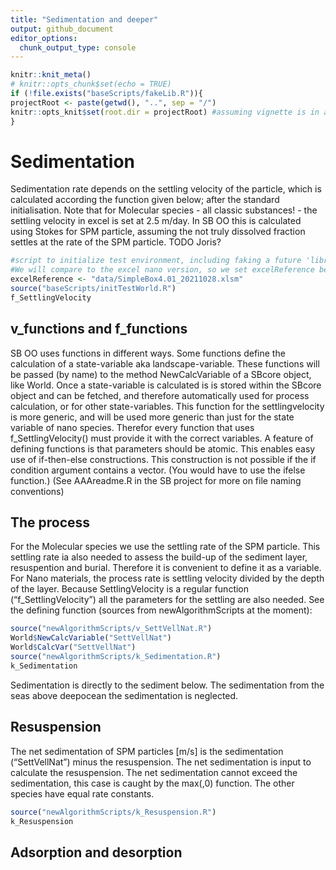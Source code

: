 ```yaml
---
title: "Sedimentation and deeper"
output: github_document
editor_options: 
  chunk_output_type: console
---
```


```r
knitr::knit_meta()
# knitr::opts_chunk$set(echo = TRUE)
if (!file.exists("baseScripts/fakeLib.R")){
projectRoot <- paste(getwd(), "..", sep = "/")
knitr::opts_knit$set(root.dir = projectRoot) #assuming vignette is in a direct subfolder of the project
}
```

# Sedimentation

Sedimentation rate depends on the settling velocity of the particle, which is calculated according the function given below; after the standard initialisation. Note that for Molecular species - all classic substances! - the settling velocity in excel is set at 2.5 m/day. In SB OO this is calculated using Stokes for SPM particle, assuming the not truly dissolved fraction settles at the rate of the SPM particle. TODO Joris?

```r
#script to initialize test environment, including faking a future 'library(sboo)'
#We will compare to the excel nano version, so we set excelReference before the initialisation
excelReference <- "data/SimpleBox4.01_20211028.xlsm"
source("baseScripts/initTestWorld.R")
f_SettlingVelocity
```
## v_functions and f_functions
SB OO uses functions in different ways. Some functions define the calculation of a state-variable aka landscape-variable. These functions will be passed (by name) to the method NewCalcVariable of a SBcore object, like World. Once a state-variable is calculated is is stored within the SBcore object and can be fetched, and therefore automatically used for process calculation, or for other state-variables. This function for the settlingvelocity is more generic, and will be used more generic than just for the state variable of nano species. Therefor every function that uses f_SettlingVelocity() must provide it with the correct variables.
A feature of defining functions is that parameters should be atomic. This enables easy use of if-then-else constructions. This construction is not possible if the if condition argument contains a vector. (You would have to use the ifelse function.)
(See AAAreadme.R in the SB project for more on file naming conventions)

## The process
For the Molecular species we use the settling rate of the SPM particle. This settling rate ia also needed to assess the build-up of the sediment layer, resuspention and burial. Therefore it is convenient to define it as a variable.
For Nano materials, the process rate is settling velocity divided by the depth of the layer. Because SettlingVelocity is a regular function ("f_SettlingVelocity") all the parameters for the settling are also needed. See the defining function (sources from newAlgorithmScripts at the moment):
```r
source("newAlgorithmScripts/v_SettVellNat.R")
World$NewCalcVariable("SettVellNat")
World$CalcVar("SettVellNat")
source("newAlgorithmScripts/k_Sedimentation.R")
k_Sedimentation
```
Sedimentation is directly to the sediment below. The sedimentation from the seas above deepocean the sedimentation is neglected.

## Resuspension
The net sedimentation of SPM particles [m/s] is the sedimentation ("SettVellNat") minus the resuspension. The net sedimentation is input to calculate the resuspension. The net sedimentation cannot exceed the sedimentation, this case is caught by the max(,0) function. The other species have equal rate constants.
```r
source("newAlgorithmScripts/k_Resuspension.R")
k_Resuspension
```
## Adsorption and desorption

